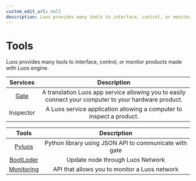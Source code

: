 ```yaml
---
custom_edit_url: null
description: Luos provides many tools to interface, control, or monitor products made with Luos engine.
---
```


# Tools

Luos provides many tools to interface, control, or monitor products made with Luos engine.

|          Services                 |                                       Description                                       |
| :----------------------------------: | :-------------------------------------------------------------------------------------: |
|       [Gate](/docs/tools/gate)       | A translation Luos app service allowing you to easily connect your computer to your hardware product. |
| Inspector  | A Luos service application allowing a computer to inspect a product. |

|                Tools                 |                                       Description                                       |
| :----------------------------------: | :-------------------------------------------------------------------------------------: |
|     [Pyluos](/docs/integrations/pyluos)     |                 Python library using JSON API to communicate with gate                  |
|    [BootLoder](/docs/tools/bootloader)     |                            Update node through Luos Network                             |
| [Monitoring](/docs/tools/monitoring) |                 API that allows you to monitor a Luos network                  |
